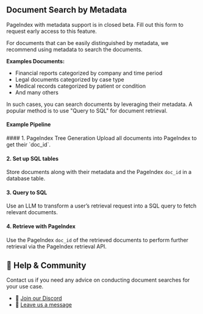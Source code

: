 
##  Document Search by Metadata
<Callout>PageIndex with metadata support is in closed beta. Fill out this form to request early access to this feature.</Callout>

For documents that can be easily distinguished by metadata, we recommend using metadata to search the documents.

**Examples Documents:**

- Financial reports categorized by company and time period
- Legal documents categorized by case type
- Medical records categorized by patient or condition
- And many others

In such cases, you can search documents  by leveraging their metadata. A popular method is to use "Query to SQL" for  document retrieval.


#### Example Pipeline
<Steps>
#### 1. PageIndex Tree Generation
Upload all documents into PageIndex to get their `doc_id`.

#### 2. Set up SQL tables

Store documents along with their metadata and the PageIndex `doc_id` in a database table.

#### 3. Query to SQL

Use an LLM to transform a user’s retrieval request into a SQL query to fetch relevant documents.

#### 4. Retrieve with PageIndex

Use the PageIndex `doc_id` of the retrieved documents to perform further retrieval via the PageIndex retrieval API.
</Steps>


## 💬 Help & Community
Contact us if you need any advice on conducting document searches for your use case.

- 🤝 [Join our Discord](https://discord.gg/VuXuf29EUj)  
- 📨 [Leave us a message](https://ii2abc2jejf.typeform.com/to/meB40zV0)